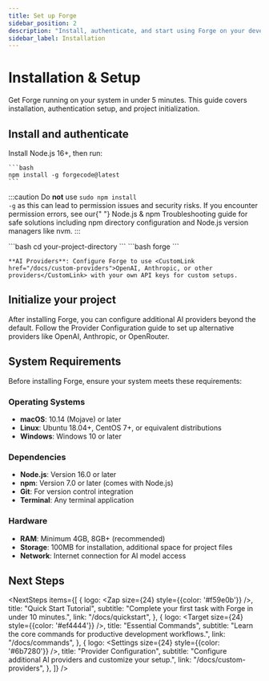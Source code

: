 ```yaml
---
title: Set up Forge
sidebar_position: 2
description: "Install, authenticate, and start using Forge on your development machine."
sidebar_label: Installation
---
```



# Installation & Setup

Get Forge running on your system in under 5 minutes. This guide covers installation, authentication setup, and project initialization.

## Install and authenticate

<Steps>
  <Step title="Install Forge">
    Install <CustomLink href="https://nodejs.org/en/download">Node.js 16+</CustomLink>, then run:

    ```bash
    npm install -g forgecode@latest
    ```

:::caution
    Do <strong>not</strong> use <code>sudo npm install -g</code> as this can lead to permission issues and security
    risks. If you encounter permission errors, see our{" "}
    <CustomLink href="/docs/npm-troubleshooting">Node.js & npm Troubleshooting</CustomLink>
    guide for safe solutions including npm directory configuration and Node.js version managers like nvm.
:::

  </Step>
  
  <Step title="Navigate to your project">
    ```bash
    cd your-project-directory
    ```
  </Step>
  
  <Step title="Start Forge">
    ```bash
    forge
    ```
  </Step>
  
  <Step title="Complete authentication">

    **AI Providers**: Configure Forge to use <CustomLink href="/docs/custom-providers">OpenAI, Anthropic, or other providers</CustomLink> with your own API keys for custom setups.
  </Step>
</Steps>

## Initialize your project

After installing Forge, you can configure additional AI providers beyond the default. Follow the <CustomLink href="../custom-providers">Provider Configuration</CustomLink> guide to set up alternative providers like OpenAI, Anthropic, or OpenRouter.

## System Requirements

Before installing Forge, ensure your system meets these requirements:

<div class="content-grid">

<div className="bg-card-border-gradient-nextStep-light dark:bg-card-border-gradient-nextStep p-[1px] rounded-[13px]">
  <div className="bg-white dark:bg-tailCall-dark-800 rounded-xl p-6 h-full">
    <div style={{display: 'flex', alignItems: 'center', marginBottom: '0.75rem'}}>
      <Monitor size={24} style={{color: '#3b82f6', marginRight: '0.75rem'}} />
      <h3 style={{margin: 0, fontSize: '1.1rem', fontWeight: 600}}>Operating Systems</h3>
    </div>
    <ul style={{margin: 0, paddingLeft: '1.25rem'}}>
      <li><strong>macOS</strong>: 10.14 (Mojave) or later</li>
      <li><strong>Linux</strong>: Ubuntu 18.04+, CentOS 7+, or equivalent distributions</li>
      <li><strong>Windows</strong>: Windows 10 or later</li>
    </ul>
  </div>
</div>

<div className="bg-card-border-gradient-nextStep-light dark:bg-card-border-gradient-nextStep p-[1px] rounded-[13px]">
  <div className="bg-white dark:bg-tailCall-dark-800 rounded-xl p-6 h-full">
    <div style={{display: 'flex', alignItems: 'center', marginBottom: '0.75rem'}}>
      <Package size={24} style={{color: '#10b981', marginRight: '0.75rem'}} />
      <h3 style={{margin: 0, fontSize: '1.1rem', fontWeight: 600}}>Dependencies</h3>
    </div>
    <ul style={{margin: 0, paddingLeft: '1.25rem'}}>
      <li><strong>Node.js</strong>: Version 16.0 or later</li>
      <li><strong>npm</strong>: Version 7.0 or later (comes with Node.js)</li>
      <li><strong>Git</strong>: For version control integration</li>
      <li><strong>Terminal</strong>: Any terminal application</li>
    </ul>
  </div>
</div>

<div className="bg-card-border-gradient-nextStep-light dark:bg-card-border-gradient-nextStep p-[1px] rounded-[13px]">
  <div className="bg-white dark:bg-tailCall-dark-800 rounded-xl p-6 h-full">
    <div style={{display: 'flex', alignItems: 'center', marginBottom: '0.75rem'}}>
      <HardDrive size={24} style={{color: '#f59e0b', marginRight: '0.75rem'}} />
      <h3 style={{margin: 0, fontSize: '1.1rem', fontWeight: 600}}>Hardware</h3>
    </div>
    <ul style={{margin: 0, paddingLeft: '1.25rem'}}>
      <li><strong>RAM</strong>: Minimum 4GB, 8GB+ (recommended)</li>
      <li><strong>Storage</strong>: 100MB for installation, additional space for project files</li>
      <li><strong>Network</strong>: Internet connection for AI model access</li>
    </ul>
  </div>
</div>

</div>

## Next Steps


<NextSteps
  items={[
    {
      logo: <Zap size={24} style={{color: '#f59e0b'}} />,
      title: "Quick Start Tutorial",
      subtitle: "Complete your first task with Forge in under 10 minutes.",
      link: "/docs/quickstart",
    },
    {
      logo: <Target size={24} style={{color: '#ef4444'}} />,
      title: "Essential Commands",
      subtitle: "Learn the core commands for productive development workflows.",
      link: "/docs/commands",
    },
    {
      logo: <Settings size={24} style={{color: '#6b7280'}} />,
      title: "Provider Configuration",
      subtitle: "Configure additional AI providers and customize your setup.",
      link: "/docs/custom-providers",
    },
  ]}
/>